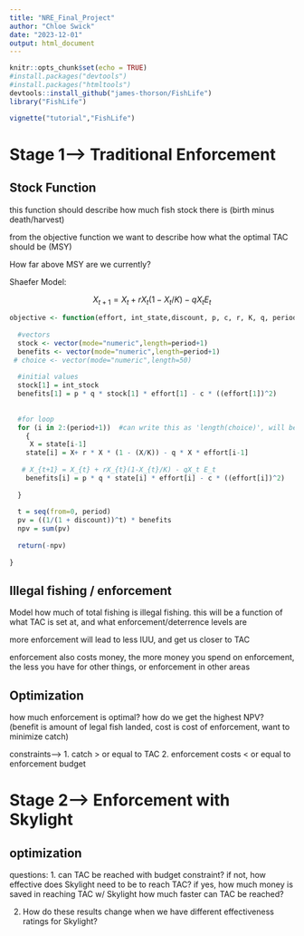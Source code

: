```yaml
---
title: "NRE_Final_Project"
author: "Chloe Swick"
date: "2023-12-01"
output: html_document
---
```


```r
knitr::opts_chunk$set(echo = TRUE)
#install.packages("devtools")
#install.packages("htmltools")
devtools::install_github("james-thorson/FishLife")
library("FishLife")
```


```r
vignette("tutorial","FishLife")
```


# Stage 1--> Traditional Enforcement 

## Stock Function
this function should describe how much fish stock there is (birth minus death/harvest)

from the objective function we want to describe how what the optimal TAC should be (MSY)

How far above MSY are we currently? 

Shaefer Model: 

$$X_{t+1} = X_{t} + rX_{t}(1-X_{t}/K) - qX_t E_t$$

```r
objective <- function(effort, int_state,discount, p, c, r, K, q, period) {
  
  #vectors 
  stock <- vector(mode="numeric",length=period+1)
  benefits <- vector(mode="numeric",length=period+1)
 # choice <- vector(mode="numeric",length=50)
  
  #initial values
  stock[1] = int_stock
  benefits[1] = p * q * stock[1] * effort[1] - c * ((effort[1])^2)
 
  
  #for loop
  for (i in 2:(period+1))  #can write this as 'length(choice)', will be 50 because we are going to have 50 values of e
    {  
     X = state[i-1]
    state[i] = X+ r * X * (1 - (X/K)) - q * X * effort[i-1]
  
   # X_{t+1} = X_{t} + rX_{t}(1-X_{t}/K) - qX_t E_t
    benefits[i] = p * q * state[i] * effort[i] - c * ((effort[i])^2)    
    
  }
  
  t = seq(from=0, period) 
  pv = ((1/(1 + discount))^t) * benefits
  npv = sum(pv)
  
  return(-npv)
  
}
```

## Illegal fishing / enforcement 

Model how much of total fishing is illegal fishing. this will be a function of what TAC is set at, and what enforcement/deterrence levels are

more enforcement will lead to less IUU, and get us closer to TAC

enforcement also costs money, the more money you spend on enforcement, the less you have for other things, or enforcement in other areas 

## Optimization 

how much enforcement is optimal? how do we get the highest NPV? (benefit is amount of legal fish landed, cost is cost of enforcement, want to minimize catch)

constraints--> 
1. catch > or equal to TAC 
2. enforcement costs < or equal to enforcement budget 


# Stage 2--> Enforcement with Skylight 

## optimization 

questions: 
1. can TAC be reached with budget constraint? 
  if not, how effective does Skylight need to be to reach TAC? 
  if yes, how much money is saved in reaching TAC w/ Skylight 
          how much faster can TAC be reached? 
          
2. How do these results change when we have different effectiveness ratings for Skylight? 
















